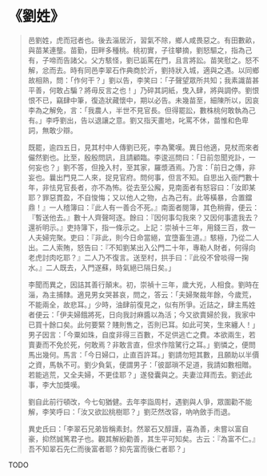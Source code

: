 # 《劉姓》

> 邑劉姓，虎而冠者也。後去淄居沂，習氣不除，鄉人咸畏惡之。有田數畝，與苗某連壟。苗勤，田畔多種桃。桃初實，子往攀摘，劉怒驅之，指為己有，子啼而告諸父。父方駭怪，劉已詬罵在門，且言將訟。苗笑慰之。怒不解，忿而去。時有同邑李翠石作典商於沂，劉持狀入城，適與之遇。以同鄉故相熟，問：「作何干？」劉以告，李笑曰：「子聲望眾所共知；我素識苗甚平善，何敢占騙？將毋反言之也！」乃碎其詞紙，曳入肆，將與調停。劉恨恨不已，竊肆中筆，復造狀藏懷中，期以必告。未幾苗至，細陳所以，因哀李為之解免，言：「我農人，半世不見官長。但得罷訟，數株桃何敢執為己有。」李呼劉出，告以退讓之意。劉又指天畫地，叱罵不休，苗惟和色卑詞，無敢少辯。
>
> 既罷，逾四五日，見其村中人傳劉已死，李為驚嘆。異日他適，見杖而來者儼然劉也。比至，殷殷問訊，且請顧臨。李逡巡問曰：「日前忽聞兇訃，一何妄也？」劉不答，但挽入村，至其家，羅漿酒焉。乃言：「前日之傳，非妄也。曩出門見二人來，捉見官府。問何事，但言不知。自思出入衙門數十年，非怯見官長者，亦不為怖。從去至公廨，見南面者有怒容曰：「汝即某耶？罪惡貫盈，不自悛悔；又以他人之物，占為己有。此等橫暴，合置鐺鼎！』一人稽簿曰：『此人有一善合不死。』南面者閱簿，其色稍霽，便云：『暫送他去。』數十人齊聲呵逐。餘曰：『因何事勾我來？又因何事遣我去？還祈明示。』吏持簿下，指一條示之。上記：崇禎十三年，用錢三百，救一人夫婦完聚。吏曰：『非此，則今日命當絕，宜墮畜生道。』駭極，乃從二人出。二人索賄，怒告曰：『不知劉某出入公門二十年，專勒人財者，何得向老虎討肉吃耶？』二人乃不復言。送至村，拱手曰：『此役不曾啖得一掬水。』二人既去，入門遂蘇，時氣絕已隔日矣。」
>
> 李聞而異之，因詰其善行顛末。初，崇禎十三年，歲大兇，人相食。劉時在淄，為主捕隸。適見男女哭甚哀，問之，答云：「夫婦聚裁年餘，今歲荒，不能兩全，故悲耳。」少時，油肆前復見之，似有所爭。近詰之，肆主馬姓者便云：「伊夫婦餓將死，日向我討麻醬以為活；今又欲賣婦於我，我家中已買十餘口矣。此何要緊？賤則售之，否則已耳。如此可笑，生來纏人！」男子因言：「今粟如珠，自度非得三百數，不足供逃亡之費。本欲兩生，若賣妻而不免於死，何敢焉？非敢言直，但求作陰騭行之耳。」劉憐之，便問馬出幾何。馬言：「今日婦口，止直百許耳。」劉請勿短其數，且願助以半價之資，馬執不可。劉少負氣，便謂男子：「彼鄙瑣不足道，我請如數相贈。若能逃荒，又全夫婦，不更佳耶？」遂發囊與之。夫妻泣拜而去。劉述此事，李大加獎嘆。
>
> 劉自此前行頓改，今七旬猶健。去年李詣周村，遇劉與人爭，眾圍勸不能解，李笑呼曰：「汝又欲訟桃樹耶？」劉茫然改容，吶吶斂手而退。
>
> 異史氏曰：「李翠石兄弟皆稱素封。然翠石又醇謹，喜為善，未嘗以富自豪，抑然誠篤君子也。觀其解紛勸善，其生平可知矣。古云：『為富不仁。』吾不知翠石先仁而後富者耶？抑先富而後仁者耶？」

TODO
